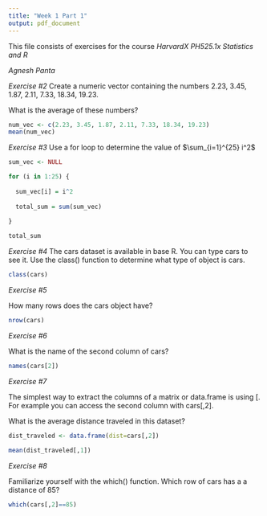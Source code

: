 ```yaml
---
title: "Week 1 Part 1"
output: pdf_document
---
```


This file consists of exercises for the course
*HarvardX PH525.1x Statistics and R* 

*Agnesh Panta*


*Exercise #2*
Create a numeric vector containing the numbers 2.23, 3.45, 1.87, 2.11, 7.33, 18.34, 19.23.

What is the average of these numbers?

```r
num_vec <- c(2.23, 3.45, 1.87, 2.11, 7.33, 18.34, 19.23)
mean(num_vec)
```
*Exercise #3*
Use a for loop to determine the value of $\sum_{i=1}^{25} i^2$

```r
sum_vec <- NULL

for (i in 1:25) {
  
  sum_vec[i] = i^2
  
  total_sum = sum(sum_vec)
  
}

total_sum
```

*Exercise #4*
The cars dataset is available in base R. You can type cars to see it. Use the class() function to determine what type of object is cars.
```r
class(cars)
```

*Exercise #5*

How many rows does the cars object have?
```r
nrow(cars)
```
*Exercise #6*

What is the name of the second column of cars?

```r
names(cars[2])
```
*Exercise #7*

The simplest way to extract the columns of a matrix or data.frame is using [. For example you can access the second column with cars[,2].

What is the average distance traveled in this dataset?

```r

dist_traveled <- data.frame(dist=cars[,2])

mean(dist_traveled[,1])

```
*Exercise #8*

Familiarize yourself with the which() function. Which row of cars has a a distance of 85?

```r
which(cars[,2]==85)
```

